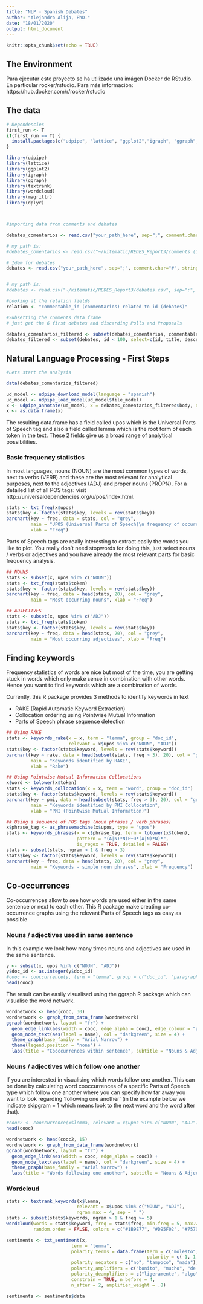```yaml
---
title: "NLP - Spanish Debates"
author: "Alejandro Alija, PhD."
date: "18/01/2020"
output: html_document
---
```


```r
knitr::opts_chunk$set(echo = TRUE)
```

## The Environment

Para ejecutar este proyecto se ha utilizado una imágen Docker de RStudio. En particular rocker/rstudio. Para más información: https://hub.docker.com/r/rocker/rstudio 

## The data

```r
# Dependencies
first_run <- T
if(first_run == T) {
  install.packages(c("udpipe", "lattice", "ggplot2","igraph", "ggraph", "textrank","data.table", "wordcloud", "dplyr", "magrittr"), quiet = T, dependencies = T )
}

library(udpipe)
library(lattice)
library(ggplot2)
library(igraph)
library(ggraph)
library(textrank)
library(wordcloud)
library(magrittr)
library(dplyr)




```


```r
#importing data from comments and debates

debates_comentarios <- read.csv("your_path_here", sep=";", comment.char="#", stringsAsFactors=FALSE)

# my path is:
#debates_comentarios <- read.csv("~/kitematic/REDES_Report3/comments (1).csv", sep=";", comment.char="#", stringsAsFactors=FALSE)

# Idem for debates
debates <- read.csv("your_path_here", sep=";", comment.char="#", stringsAsFactors=FALSE)


# my path is:
#debates <- read.csv("~/kitematic/REDES_Report3/debates.csv", sep=";", comment.char="#", stringsAsFactors=FALSE)

#Looking at the relation fields
relation <- "commentable_id (commentarios) related to id (debates)"

#Subsetting the comments data frame
# just get the 6 first debates and discarding Polls and Proposals

debates_comentarios_filtered <- subset(debates_comentarios, commentable_id < 100 & commentable_type == "Debate", select=c(id,commentable_id, commentable_type, body))
debates_filtered <- subset(debates, id < 100, select=c(id, title, description))
```

## Natural Language Processing - First Steps


```r
#Lets start the analysis

data(debates_comentarios_filtered)

ud_model <- udpipe_download_model(language = "spanish")
ud_model <- udpipe_load_model(ud_model$file_model)
x <- udpipe_annotate(ud_model, x = debates_comentarios_filtered$body, doc_id =debates_comentarios_filtered$commentable_id)
x <- as.data.frame(x)
```

The resulting data.frame has a field called upos which is the Universal Parts of Speech tag and also a field called lemma which is the root form of each token in the text. These 2 fields give us a broad range of analytical possibilities.

### Basic frequency statistics

In most languages, nouns (NOUN) are the most common types of words, next to verbs (VERB) and these are the most relevant for analytical purposes, next to the adjectives (ADJ) and proper nouns (PROPN). 
For a detailed list of all POS tags: visit http://universaldependencies.org/u/pos/index.html.

```r
stats <- txt_freq(x$upos)
stats$key <- factor(stats$key, levels = rev(stats$key))
barchart(key ~ freq, data = stats, col = "grey", 
         main = "UPOS (Universal Parts of Speech)\n frequency of occurrence", 
         xlab = "Freq")
```

Parts of Speech tags are really interesting to extract easily the words you like to plot. You really don't need stopwords for doing this, just select nouns / verbs or adjectives and you have already the most relevant parts for basic frequency analysis.

```r
## NOUNS
stats <- subset(x, upos %in% c("NOUN")) 
stats <- txt_freq(stats$token)
stats$key <- factor(stats$key, levels = rev(stats$key))
barchart(key ~ freq, data = head(stats, 20), col = "grey", 
         main = "Most occurring nouns", xlab = "Freq")
```


```r
## ADJECTIVES
stats <- subset(x, upos %in% c("ADJ")) 
stats <- txt_freq(stats$token)
stats$key <- factor(stats$key, levels = rev(stats$key))
barchart(key ~ freq, data = head(stats, 20), col = "grey", 
         main = "Most occurring adjectives", xlab = "Freq")
```

## Finding keywords

Frequency statistics of words are nice but most of the time, you are getting stuck in words which only make sense in combination with other words. Hence you want to find keywords which are a combination of words.

Currently, this R package provides 3 methods to identify keywords in text

- RAKE (Rapid Automatic Keyword Extraction)
- Collocation ordering using Pointwise Mutual Information
- Parts of Speech phrase sequence detection

```r
## Using RAKE
stats <- keywords_rake(x = x, term = "lemma", group = "doc_id", 
                       relevant = x$upos %in% c("NOUN", "ADJ"))
stats$key <- factor(stats$keyword, levels = rev(stats$keyword))
barchart(key ~ rake, data = head(subset(stats, freq > 3), 20), col = "grey", 
         main = "Keywords identified by RAKE", 
         xlab = "Rake")
```

```r
## Using Pointwise Mutual Information Collocations
x$word <- tolower(x$token)
stats <- keywords_collocation(x = x, term = "word", group = "doc_id")
stats$key <- factor(stats$keyword, levels = rev(stats$keyword))
barchart(key ~ pmi, data = head(subset(stats, freq > 3), 20), col = "grey", 
         main = "Keywords identified by PMI Collocation", 
         xlab = "PMI (Pointwise Mutual Information)")
```

```r
## Using a sequence of POS tags (noun phrases / verb phrases)
x$phrase_tag <- as_phrasemachine(x$upos, type = "upos")
stats <- keywords_phrases(x = x$phrase_tag, term = tolower(x$token), 
                          pattern = "(A|N)*N(P+D*(A|N)*N)*", 
                          is_regex = TRUE, detailed = FALSE)
stats <- subset(stats, ngram > 1 & freq > 3)
stats$key <- factor(stats$keyword, levels = rev(stats$keyword))
barchart(key ~ freq, data = head(stats, 20), col = "grey", 
         main = "Keywords - simple noun phrases", xlab = "Frequency")
```

## Co-occurrences

Co-occurrences allow to see how words are used either in the same sentence or next to each other. This R package make creating co-occurrence graphs using the relevant Parts of Speech tags as easy as possible

### Nouns / adjectives used in same sentence

In this example we look how many times nouns and adjectives are used in the same sentence.


```r
y <- subset(x, upos %in% c("NOUN", "ADJ"))
y$doc_id <- as.integer(y$doc_id)
#cooc <- cooccurrence(y, term = "lemma", group = c("doc_id", "paragraph_id", "sentence_id"))
head(cooc)
```


The result can be easily visualised using the ggraph R package which can visualise the word network.


```r

wordnetwork <- head(cooc, 30)
wordnetwork <- graph_from_data_frame(wordnetwork)
ggraph(wordnetwork, layout = "fr") +
  geom_edge_link(aes(width = cooc, edge_alpha = cooc), edge_colour = "pink") +
  geom_node_text(aes(label = name), col = "darkgreen", size = 4) +
  theme_graph(base_family = "Arial Narrow") +
  theme(legend.position = "none") +
  labs(title = "Cooccurrences within sentence", subtitle = "Nouns & Adjective")
```

### Nouns / adjectives which follow one another


If you are interested in visualising which words follow one another. This can be done by calculating word cooccurrences of a specific Parts of Speech type which follow one another where you can specify how far away you want to look regarding 'following one another' (in the example below we indicate skipgram = 1 which means look to the next word and the word after that).

```r
#cooc2 <- cooccurrence(x$lemma, relevant = x$upos %in% c("NOUN", "ADJ"), skipgram = 1)
head(cooc)
```


```r
wordnetwork <- head(cooc2, 15)
wordnetwork <- graph_from_data_frame(wordnetwork)
ggraph(wordnetwork, layout = "fr") +
  geom_edge_link(aes(width = cooc, edge_alpha = cooc)) +
  geom_node_text(aes(label = name), col = "darkgreen", size = 4) +
  theme_graph(base_family = "Arial Narrow") +
  labs(title = "Words following one another", subtitle = "Nouns & Adjective")
```


### Wordcloud

```r
stats <- textrank_keywords(x$lemma, 
                          relevant = x$upos %in% c("NOUN", "ADJ"), 
                          ngram_max = 4, sep = " ")
stats <- subset(stats$keywords, ngram > 1 & freq >= 5)
wordcloud(words = stats$keyword, freq = stats$freq, min.freq = 5, max.words = 100,
          random.order = FALSE, colors = c("#1B9E77", "#D95F02", "#7570B3", "#E7298A", "#66A61E", "#E6AB02"))
```





```r

sentiments <- txt_sentiment(x, 
                        term = "lemma",
                        polarity_terms = data.frame(term = c("molesto", "gusta", "doloroso", "bueno", "mejor", "buena", "dificil", "facil"), 
                                                    polarity = c(-1, 1, -1, 1, 1, 1,-1, 1)), 
                        polarity_negators = c("no", "tampoco", "nada"),
                        polarity_amplifiers = c("bonito", "mucho", "de verdad", "lo que"), 
                        polarity_deamplifiers = c("ligeramente", "algo"),
                        constrain = TRUE, n_before = 4,
                        n_after = 2, amplifier_weight = .8)

sentiments <- sentiments$data
```


